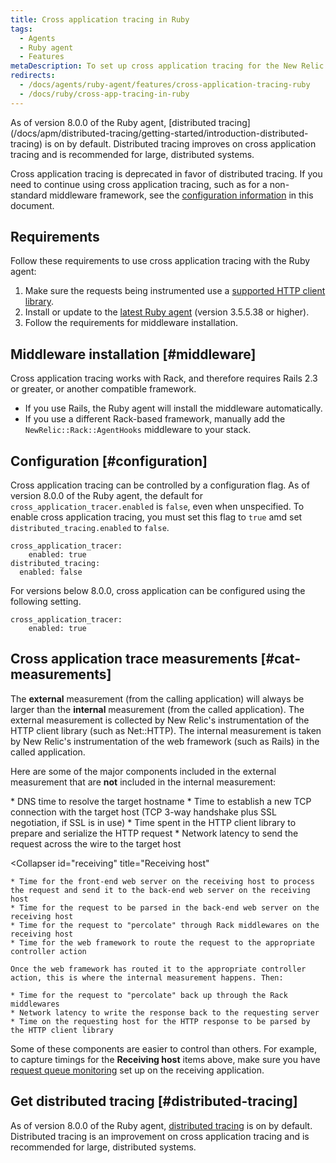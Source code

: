 ```yaml
---
title: Cross application tracing in Ruby
tags:
  - Agents
  - Ruby agent
  - Features
metaDescription: To set up cross application tracing for the New Relic Ruby agent, start here.
redirects:
  - /docs/agents/ruby-agent/features/cross-application-tracing-ruby
  - /docs/ruby/cross-app-tracing-in-ruby
---
```


<Callout variant="important">
  As of version 8.0.0 of the Ruby agent, [distributed tracing](/docs/apm/distributed-tracing/getting-started/introduction-distributed-tracing) is on by default. Distributed tracing improves on cross application tracing and is recommended for large, distributed systems.
</Callout>

Cross application tracing is deprecated in favor of distributed tracing. If you need to continue using cross application tracing, such as for a non-standard middleware framework, see the [configuration information](#configuration) in this document.

## Requirements

Follow these requirements to use cross application tracing with the Ruby agent:

1. Make sure the requests being instrumented use a [supported HTTP client library](/docs/ruby/ruby-http-clients).
2. Install or update to the [latest Ruby agent](/docs/ruby/ruby-agent-installation) (version 3.5.5.38 or higher).
3. Follow the requirements for middleware installation.

## Middleware installation [#middleware]

Cross application tracing works with Rack, and therefore requires Rails 2.3 or greater, or another compatible framework.

* If you use Rails, the Ruby agent will install the middleware automatically.
* If you use a different Rack-based framework, manually add the `NewRelic::Rack::AgentHooks` middleware to your stack.

## Configuration [#configuration]

Cross application tracing can be controlled by a configuration flag. As of version 8.0.0 of the Ruby agent, the default for `cross_application_tracer.enabled` is `false`, even when unspecified. To enable cross application tracing, you must set this flag to `true` amd set `distributed_tracing.enabled` to `false`.

```
cross_application_tracer:
	enabled: true
distributed_tracing:
  enabled: false
```

For versions below 8.0.0, cross application can be configured using the following setting.

```
cross_application_tracer:
	enabled: true
```

## Cross application trace measurements [#cat-measurements]

The **external** measurement (from the calling application) will always be larger than the **internal** measurement (from the called application). The external measurement is collected by New Relic's instrumentation of the HTTP client library (such as Net::HTTP). The internal measurement is taken by New Relic's instrumentation of the web framework (such as Rails) in the called application.

Here are some of the major components included in the external measurement that are **not** included in the internal measurement:

<CollapserGroup>
  <Collapser
    id="calling"
    title="From calling app to target host"
  >
    * DNS time to resolve the target hostname
    * Time to establish a new TCP connection with the target host (TCP 3-way handshake plus SSL negotiation, if SSL is in use)
    * Time spent in the HTTP client library to prepare and serialize the HTTP request
    * Network latency to send the request across the wire to the target host
  </Collapser>

  <Collapser
    id="receiving"
    title="Receiving host"
  >
    * Time for the front-end web server on the receiving host to process the request and send it to the back-end web server on the receiving host
    * Time for the request to be parsed in the back-end web server on the receiving host
    * Time for the request to "percolate" through Rack middlewares on the receiving host
    * Time for the web framework to route the request to the appropriate controller action

    Once the web framework has routed it to the appropriate controller action, this is where the internal measurement happens. Then:

    * Time for the request to "percolate" back up through the Rack middlewares
    * Network latency to write the response back to the requesting server
    * Time on the requesting host for the HTTP response to be parsed by the HTTP client library
  </Collapser>
</CollapserGroup>

Some of these components are easier to control than others. For example, to capture timings for the **Receiving host** items above, make sure you have [request queue monitoring](/docs/features/configuring-request-queue-reporting) set up on the receiving application.

## Get distributed tracing [#distributed-tracing]

As of version 8.0.0 of the Ruby agent, [distributed tracing](/docs/apm/distributed-tracing/getting-started/introduction-distributed-tracing) is on by default. Distributed tracing is an improvement on cross application tracing and is recommended for large, distributed systems.
